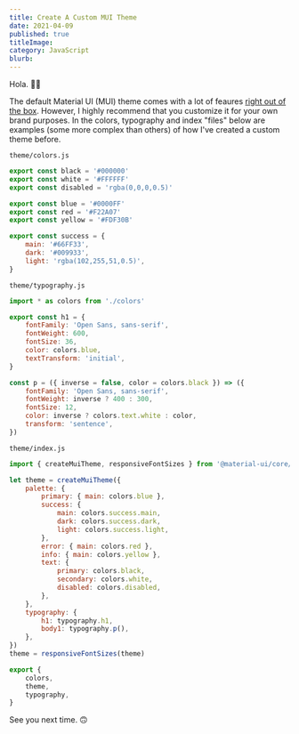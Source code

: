 ```yaml
---
title: Create A Custom MUI Theme
date: 2021-04-09
published: true
titleImage:
category: JavaScript
blurb:
---
```


Hola. 👋🏾

The default Material UI (MUI) theme comes with a lot of feaures [right out of the box](https://material-ui.com/customization/default-theme/). However, I highly recommend that you customize it for your own brand purposes. In the colors, typography and index "files" below are examples (some more complex than others) of how I've created a custom theme before.

`theme/colors.js`
``` js
export const black = '#000000'
export const white = '#FFFFFF'
export const disabled = 'rgba(0,0,0,0.5)'

export const blue = '#0000FF'
export const red = '#F22A07'
export const yellow = '#FDF30B'

export const success = {
    main: '#66FF33',
    dark: '#009933',
    light: 'rgba(102,255,51,0.5)',
}
```

`theme/typography.js`
``` js
import * as colors from './colors'

export const h1 = {
    fontFamily: 'Open Sans, sans-serif',
    fontWeight: 600,
    fontSize: 36,
    color: colors.blue,
    textTransform: 'initial',
}

const p = ({ inverse = false, color = colors.black }) => ({
    fontFamily: 'Open Sans, sans-serif',
    fontWeight: inverse ? 400 : 300,
    fontSize: 12,
    color: inverse ? colors.text.white : color,
    transform: 'sentence',
})
```

`theme/index.js`
``` js
import { createMuiTheme, responsiveFontSizes } from '@material-ui/core/styles'

let theme = createMuiTheme({
    palette: {
        primary: { main: colors.blue },
        success: {
            main: colors.success.main,
            dark: colors.success.dark,
            light: colors.success.light,
        },
        error: { main: colors.red },
        info: { main: colors.yellow },
        text: {
            primary: colors.black,
            secondary: colors.white,
            disabled: colors.disabled,
        },
    },
    typography: {
        h1: typography.h1,
        body1: typography.p(),
    },
})
theme = responsiveFontSizes(theme)

export {
    colors,
    theme,
    typography,
}

```

See you next time. 🙃

